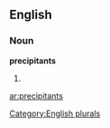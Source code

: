 
==English==

===Noun===
'''precipitants'''

# {{plural of|[[precipitant]]}}

[[Category:English plurals]]

[[ar:precipitants]]